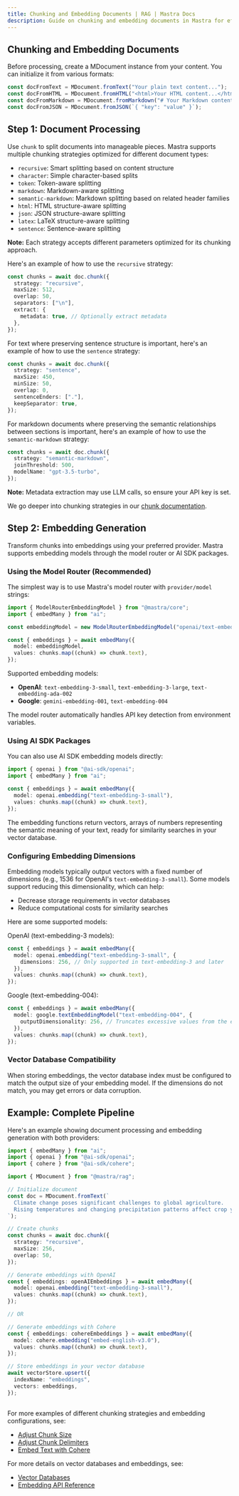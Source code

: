 ```yaml
---
title: Chunking and Embedding Documents | RAG | Mastra Docs
description: Guide on chunking and embedding documents in Mastra for efficient processing and retrieval.
---
```


## Chunking and Embedding Documents

Before processing, create a MDocument instance from your content. You can initialize it from various formats:

```ts showLineNumbers copy
const docFromText = MDocument.fromText("Your plain text content...");
const docFromHTML = MDocument.fromHTML("<html>Your HTML content...</html>");
const docFromMarkdown = MDocument.fromMarkdown("# Your Markdown content...");
const docFromJSON = MDocument.fromJSON(`{ "key": "value" }`);
```

## Step 1: Document Processing

Use `chunk` to split documents into manageable pieces. Mastra supports multiple chunking strategies optimized for different document types:

- `recursive`: Smart splitting based on content structure
- `character`: Simple character-based splits
- `token`: Token-aware splitting
- `markdown`: Markdown-aware splitting
- `semantic-markdown`: Markdown splitting based on related header families
- `html`: HTML structure-aware splitting
- `json`: JSON structure-aware splitting
- `latex`: LaTeX structure-aware splitting
- `sentence`: Sentence-aware splitting

**Note:** Each strategy accepts different parameters optimized for its chunking approach.

Here's an example of how to use the `recursive` strategy:

```ts showLineNumbers copy
const chunks = await doc.chunk({
  strategy: "recursive",
  maxSize: 512,
  overlap: 50,
  separators: ["\n"],
  extract: {
    metadata: true, // Optionally extract metadata
  },
});
```

For text where preserving sentence structure is important, here's an example of how to use the `sentence` strategy:

```ts showLineNumbers copy
const chunks = await doc.chunk({
  strategy: "sentence",
  maxSize: 450,
  minSize: 50,
  overlap: 0,
  sentenceEnders: ["."],
  keepSeparator: true,
});
```

For markdown documents where preserving the semantic relationships between sections is important, here's an example of how to use the `semantic-markdown` strategy:

```ts showLineNumbers copy
const chunks = await doc.chunk({
  strategy: "semantic-markdown",
  joinThreshold: 500,
  modelName: "gpt-3.5-turbo",
});
```

**Note:** Metadata extraction may use LLM calls, so ensure your API key is set.

We go deeper into chunking strategies in our [chunk documentation](/reference/rag/chunk.mdx).

## Step 2: Embedding Generation

Transform chunks into embeddings using your preferred provider. Mastra supports embedding models through the model router or AI SDK packages.

### Using the Model Router (Recommended)

The simplest way is to use Mastra's model router with `provider/model` strings:

```ts showLineNumbers copy
import { ModelRouterEmbeddingModel } from "@mastra/core";
import { embedMany } from "ai";

const embeddingModel = new ModelRouterEmbeddingModel("openai/text-embedding-3-small");

const { embeddings } = await embedMany({
  model: embeddingModel,
  values: chunks.map((chunk) => chunk.text),
});
```

Supported embedding models:
- **OpenAI**: `text-embedding-3-small`, `text-embedding-3-large`, `text-embedding-ada-002`
- **Google**: `gemini-embedding-001`, `text-embedding-004`

The model router automatically handles API key detection from environment variables.

### Using AI SDK Packages

You can also use AI SDK embedding models directly:

```ts showLineNumbers copy
import { openai } from "@ai-sdk/openai";
import { embedMany } from "ai";

const { embeddings } = await embedMany({
  model: openai.embedding("text-embedding-3-small"),
  values: chunks.map((chunk) => chunk.text),
});
```

The embedding functions return vectors, arrays of numbers representing the semantic meaning of your text, ready for similarity searches in your vector database.

### Configuring Embedding Dimensions

Embedding models typically output vectors with a fixed number of dimensions (e.g., 1536 for OpenAI's `text-embedding-3-small`).
Some models support reducing this dimensionality, which can help:

- Decrease storage requirements in vector databases
- Reduce computational costs for similarity searches

Here are some supported models:

OpenAI (text-embedding-3 models):

```ts
const { embeddings } = await embedMany({
  model: openai.embedding("text-embedding-3-small", {
    dimensions: 256, // Only supported in text-embedding-3 and later
  }),
  values: chunks.map((chunk) => chunk.text),
});
```

Google (text-embedding-004):

```ts
const { embeddings } = await embedMany({
  model: google.textEmbeddingModel("text-embedding-004", {
    outputDimensionality: 256, // Truncates excessive values from the end
  }),
  values: chunks.map((chunk) => chunk.text),
});
```

### Vector Database Compatibility

When storing embeddings, the vector database index must be configured to match the output size of your embedding model. If the dimensions do not match, you may get errors or data corruption.

## Example: Complete Pipeline

Here's an example showing document processing and embedding generation with both providers:

```ts showLineNumbers copy
import { embedMany } from "ai";
import { openai } from "@ai-sdk/openai";
import { cohere } from "@ai-sdk/cohere";

import { MDocument } from "@mastra/rag";

// Initialize document
const doc = MDocument.fromText(`
  Climate change poses significant challenges to global agriculture.
  Rising temperatures and changing precipitation patterns affect crop yields.
`);

// Create chunks
const chunks = await doc.chunk({
  strategy: "recursive",
  maxSize: 256,
  overlap: 50,
});

// Generate embeddings with OpenAI
const { embeddings: openAIEmbeddings } = await embedMany({
  model: openai.embedding("text-embedding-3-small"),
  values: chunks.map((chunk) => chunk.text),
});

// OR

// Generate embeddings with Cohere
const { embeddings: cohereEmbeddings } = await embedMany({
  model: cohere.embedding("embed-english-v3.0"),
  values: chunks.map((chunk) => chunk.text),
});

// Store embeddings in your vector database
await vectorStore.upsert({
  indexName: "embeddings",
  vectors: embeddings,
});
```

##

For more examples of different chunking strategies and embedding configurations, see:

- [Adjust Chunk Size](/reference/rag/chunk.mdx#adjust-chunk-size)
- [Adjust Chunk Delimiters](/reference/rag/chunk.mdx#adjust-chunk-delimiters)
- [Embed Text with Cohere](/reference/rag/embeddings.mdx#using-cohere)

For more details on vector databases and embeddings, see:

- [Vector Databases](./vector-databases.mdx)
- [Embedding API Reference](/reference/rag/embeddings.mdx)
